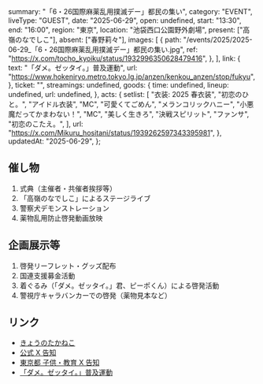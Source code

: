   summary: "「6・26国際麻薬乱用撲滅デー」都民の集い",
  category: "EVENT",
  liveType: "GUEST",
  date: "2025-06-29",
  open: undefined,
  start: "13:30",
  end: "16:00",
  region: "東京",
  location: "池袋西口公園野外劇場",
  present: ["高嶺のなでしこ"],
  absent: ["春野莉々"],
  images: [
    {
      path: "/events/2025/2025-06-29_「6・26国際麻薬乱用撲滅デー」都民の集い.jpg",
      ref: "https://x.com/tocho_kyoiku/status/1932996350628479416",
    },
  ],
  link: {
    text: "「ダメ。ゼッタイ。」普及運動",
    url: "https://www.hokeniryo.metro.tokyo.lg.jp/anzen/kenkou_anzen/stop/fukyu",
  },
  ticket: "",
  streamings: undefined,
  goods: {
    time: undefined,
    lineup: undefined,
    url: undefined,
  },
  acts: {
    setlist: [
      "衣装: 2025 春衣装",
      "初恋のひと。",
      "アイドル衣装",
      "MC",
      "可愛くてごめん",
      "メランコリックハニー",
      "小悪魔だってかまわない！",
      "MC",
      "美しく生きろ",
      "決戦スピリット",
      "ファンサ",
      "初恋のこたえ。",
    ],
    url: "https://x.com/Mikuru_hositani/status/1939262597343395981",
  },
  updatedAt: "2025-06-29",
};

## 催し物

1. 式典（主催者・共催者挨拶等）
2. 「高嶺のなでしこ」によるステージライブ
3. 警察犬デモンストレーション
4. 薬物乱用防止啓発動画放映

## 企画展示等

1. 啓発リーフレット・グッズ配布
2. 国連支援募金活動
3. 着ぐるみ（「ダメ。ゼッタイ。」君、ピーポくん）による啓発活動
4. 警視庁キャラバンカーでの啓発（薬物見本など）

## リンク

- [きょうのたかねこ](https://x.com/takanenofficial/status/1939126674685391146)
- [公式 X 告知](https://x.com/takanenofficial/status/1934903856657518964)
- [東京都 子供・教育 X 告知](https://x.com/tocho_kyoiku/status/1932996350628479416)
- [「ダメ。ゼッタイ。」普及運動](https://www.hokeniryo.metro.tokyo.lg.jp/anzen/kenkou_anzen/stop/fukyu)
